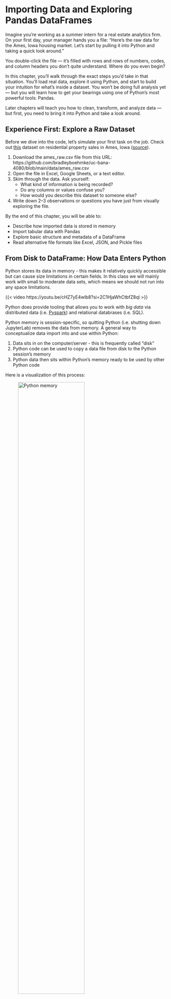 # Importing Data and Exploring Pandas DataFrames

Imagine you’re working as a summer intern for a real estate analytics firm. On your first day, your manager hands you a file: “Here’s the raw data for the Ames, Iowa housing market. Let’s start by pulling it into Python and taking a quick look around.”

You double-click the file — it's filled with rows and rows of numbers, codes, and column headers you don’t quite understand. Where do you even begin?

In this chapter, you’ll walk through the exact steps you'd take in that situation. You’ll load real data, explore it using Python, and start to build your intuition for what’s inside a dataset. You won’t be doing full analysis yet — but you will learn how to get your bearings using one of Python’s most powerful tools: Pandas.

Later chapters will teach you how to clean, transform, and analyze data — but first, you need to bring it into Python and take a look around.

::: {.callout collapse="true"}
## Experience First: Explore a Raw Dataset

Before we dive into the code, let’s simulate your first task on the job. Check out [this](https://github.com/bradleyboehmke/uc-bana-4080/blob/main/data/ames_raw.csv) dataset on residential property sales in Ames, Iowa ([source](http://jse.amstat.org/v19n3/decock.pdf)).

1. Download the ames_raw.csv file from this URL:
https://github.com/bradleyboehmke/uc-bana-4080/blob/main/data/ames_raw.csv
1. Open the file in Excel, Google Sheets, or a text editor.
2. Skim through the data. Ask yourself:
   - What kind of information is being recorded?
   - Do any columns or values confuse you?
   - How would you describe this dataset to someone else?
3. Write down 2–3 observations or questions you have just from visually exploring the file.
:::

By the end of this chapter, you will be able to:

* Describe how imported data is stored in memory
* Import tabular data with Pandas
* Explore basic structure and metadata of a DataFrame
* Read alternative file formats like Excel, JSON, and Pickle files

## From Disk to DataFrame: How Data Enters Python

Python stores its data in memory - this makes it relatively quickly accessible but can cause size limitations in certain fields. In this class we will mainly work with small to moderate data sets, which means we should not run into any space limitations. 

{{< video https://youtu.be/cHZ7yE4wlb8?si=2C1HjaWhCtbfZ8ql >}}

::: {.callout-tip}
Python does provide tooling that allows you to work with _big data_ via distributed data (i.e. [Pyspark](http://spark.apache.org/docs/2.0.0/api/python/index.html)) and relational databrases (i.e. SQL). 
:::

Python memory is session-specific, so quitting Python (i.e. shutting down JupyterLab) removes the data from memory. A general way to conceptualize data import into and use within Python:

1. Data sits in on the computer/server - this is frequently called "disk"
2. Python code can be used to copy a data file from disk to the Python session's memory
3. Python data then sits within Python's memory ready to be used by other Python code

Here is a visualization of this process:

![Python memory](images/import-framework.png){width="70%"}

## Importing Delimited Files with `read_csv()`

Text files are a popular way to store and exchange tabular data. Nearly every data application supports exporting to CSV (Comma Separated Values) format or another type of text-based format. These files use a delimiter — such as a comma, tab, or pipe symbol — to separate elements within each line. Because of this consistent structure, importing text files into Python typically follows a straightforward process once the delimiter is identified.

Pandas provides a very efficient and simple way to load these types of files using its `read_csv()` function. While there are other approaches available (such as Python’s built-in `csv` module), Pandas is preferred for its ease of use and direct creation of a DataFrame — the primary tabular data structure used throughout this course.

{{< video https://www.youtube.com/embed/_pXeLrqQhxI?si=NDBCiV2x9sek6j6X >}}

In the example below, we use `read_csv()` to load a [dataset listing some information on aircraft](https://raw.githubusercontent.com/bradleyboehmke/uc-bana-4080/refs/heads/main/data/planes.csv). 

::: {.callout-note}
Please note that **you must have internet access for this example to work.** 

In this first example, we will demonstrate how to import data directly from a URL. This approach is useful when your data is hosted online and you want to access it directly within your analysis. 

Later in this chapter, we will discuss how to import data that resides on your local computer.
:::

```python
import pandas as pd

planes = pd.read_csv('https://tinyurl.com/planes-data')
```

We see that our imported data is represented as a DataFrame:

```python
type(planes)
```

We can look at it in the Jupyter notebook, since Jupyter will display it in a well-organized, pretty way.

```python
planes
```

This is a nice representation of the data, but we really do not need to display that many rows of the DataFrame in order to understand its structure. Instead, we can use the `head()` method of data frplanes to look at the first few rows. This is more manageable and gives us an overview of what the columns are. Note also the the missing data was populated with NaN.

```python
planes.head()
```

### Knowledge Check

::: {.callout}
## Getting Started with Ames Housing Data

Use the Pandas library to complete the following tasks.

1. **Load the Data**: Import the Ames housing dataset using the following URL - `https://tinyurl.com/ames-raw`
2. **Verify the Object Type**: What type of Python object is the result of your import? Use the `type()` function to confirm.
3. **Preview the Data**: Use the `.head()` method to print the first few rows of the dataset. Based on the output:
   * What are some of the column names you see?
   * What kinds of values are stored in these columns?
:::

## File Paths

In the previous example, we imported data directly from a URL; however, datasets often reside on our computer and we need to specify the file path to read them from. For example, rather than import the `planes.csv` data from the URL we used above, I can read in that same dataset as follows.

```python
planes = pd.read_csv('../data/planes.csv')

planes.head()
```

But to understand why I use `'../data/planes.csv'` in the code above, we need to spend a little time talking about file paths.

{{< video https://www.youtube.com/embed/HjIceUNes48?si=dyN8qf7bzTkj5bFf >}}

It's important to understand where files exist on your computer and how to reference those paths. There are two main approaches:

1. Absolute paths
2. Relative paths

An **absolute path** always contains the root elements and the complete list of directories to locate the specific file or folder. For the planes.csv file, the absolute path on my computer is:

```python
import os

absolute_path = os.path.abspath('../data/planes.csv')
absolute_path
```

I can always use this absolute path in `pd.read_csv()`:

```python
planes = pd.read_csv(absolute_path)
```

In contrast, a **relative path** is a path built starting from the current location. For example, say that I am operating in a directory called "Project A". If I'm working in "my_notebook.ipynb" and I have a "my_data.csv" file in that same directory:

```bash
# illustration of the directory layout
Project A
├── my_notebook.ipynb
└── my_data.csv
```

Then I can use this relative path to import this file: `pd.read_csv('my_data.csv')`. This just means to look for the 'my_data.csv' file relative to the current directory that I am in.
 
Often, people store data in a "data" directory. If this directory is a subdirectory within my Project A directory:

```bash
# illustration of the directory layout
Project A
├── my_notebook.ipynb
└── data
    └── my_data.csv
```

Then I can use this relative path to import this file: `pd.read_csv('data/my_data.csv')`. This just means to look for the 'data' subdirectory relative to the current directory that I am in and then look for the 'my_data.csv' file.

Sometimes, the data directory may not be in the current directory. Sometimes a project directory will look the following where there is a subdirectory containing multiple notebooks and then another subdirectory containing data assets. If you are working in "notebook1.ipynb" within the notebooks subdirectory, you will need to tell Pandas to go up one directory relative to the notebook you are working in to the main Project A directory and then go down into the data directory.

```bash
# illustration of the directory layout
Project A
├── notebooks
│   ├── notebook1.ipynb
│   ├── notebook2.ipynb
│   └── notebook3.ipynb
└── data
    └── my_data.csv
```

I can do this by using dot-notation in my relative path specification - here I use '..' to imply "go up one directory relative to my current location": `pd.read_csv('../data/my_data.csv')`. And this is  why is used `'../data/planes.csv'` in the code at the beginning of this section, because my directory layout is:

```bash
Project A
├── notebooks
│   ├── notebook1.ipynb
│   ├── notebook2.ipynb
│   └── notebook3.ipynb
└── data
    └── planes.csv
```


### Knowledge Check

::: {.callout}
## Try Different File Paths

Download the [`ames_raw.csv` dataset](https://github.com/bradleyboehmke/uc-bana-4080/blob/main/data/ames_raw.csv) and save the file in a folder structure like this:

```
Project A
├── notebooks
│   └── import_demo.ipynb
└── data
    └── ames_raw.csv
```

Now, do the following:

1. **Import using a relative path**: In `import_demo.ipynb`, write the code to import the file using a relative path.
2. **Import using an absolute path**: Use Python’s `os.path.abspath()` to determine the full absolute path of the file. Then use that path in `pd.read_csv()`.
3. **Reflection questions (write your answers in a Markdown cell):**
   * Which method feels easier or more flexible to you?
   * In what situations might you prefer absolute over relative paths?
:::

## Inspecting Your DataFrame

After importing, the data is stored as a DataFrame — the core data structure in Pandas. And with DataFrames, there are several ways to start understanding some basic, descriptive information about our data. For example, we can get the dimensions of our DataFrame. Here, we see that we have 3,322 rows and 9 columns.

```python
planes.shape
```

We can also see what type of data each column is. For example, we see that the `tailnum` column data type is `object`, the `year` column is a floating point (`float64`), and `engines` is an integer (`int64`).

```python
planes.dtypes
```

The following are the most common data types that appear frequently in DataFrames.

- **boolean** - only two possible values, `True` and `False`
- **integer** - whole numbers without decimals
- **float** - numbers with decimals
- **object** - typically strings, but may contain any object
- **datetime** - a specific date and time with nanosecond precision

::: {.callout-note}
Booleans, integers, floats, and datetimes all use a particular amount of memory for each of their values. The memory is measured in bits. The number of bits used for each value is the number appended to the end of the data type name. For instance, integers can be either 8, 16, 32, or 64 bits while floats can be 16, 32, 64, or 128. A 128-bit float column will show up as `float128`.
Technically a `float128` is a different data type than a `float64` but generally you will not have to worry about such a distinction as the operations between different float columns will be the same.
:::

We can also use the `info()` method, which provides output similar to dtypes, but also shows the number of non-missing values in each column along with more info such as:

* Type of object (always a DataFrame)
* The type of index and number of rows
* The number of columns
* The data types of each column and the number of non-missing (a.k.a non-null) 
* The frequency count of all data types
* The total memory usage

```python
planes.info()
```

### Knowledge Check

::: {.callout}
## Inspecting the Ames Housing Data

In the previous section, you imported the `ames_raw.csv` dataset. Now let’s explore its structure using the tools you just learned.

1. **How big is the dataset?**: Use `.shape` to find out how many rows and columns are in the dataset.
2. **What kinds of data are stored?**: Use `.dtypes` to print out the data types of all columns.
   * How many columns are `object` type?
   * How many are `float` or `int`?
3. **Dig deeper with `.info()`**
   * How many non-null values are in each column?
   * How much memory does the dataset use?
:::

## Attributes & Methods

{{< video https://www.youtube.com/embed/u62SwUgxpuI?si=ta29I-o5DYIf005d >}}

We've seen that we can use the dot-notation to access functions in libraries (i.e. `pd.read_csv()`). We can use this same approach to access things inside of _objects_. What's an object? Basically, a variable that contains other data or functionality inside of it that is exposed to users. Consequently, our DataFrame item is an object.

In the above code, we saw that we can make different calls with our DataFrame such as `planes.shape` and `planes.head()`. An observant reader probably noticed the difference between the two -- one has parentheses and the other does not. 

An **attribute** inside an object is simply a variable that is unique to that object and a **method** is just a function inside an object that is unique to that object.

::: {.callout-tip}
Variables inside an object are often called attributes and functions inside objects are called methods.

**attribute**: A variable associated with an object and is referenced by name using dotted expressions. For example, if an object `o` has an attribute `a` it would be referenced as `o.a`

**method**: A function associated with an object and is also referenced using dotted expressions but will include parentheses. For example, if an object `o` has a method `m` it would be called as `o.m()`
:::

Earlier, we saw the attributes `shape` and `dtypes`. Another attribute is `columns`, which will list all column names in our DataFrame.

```python
planes.columns
```

Similar to regular functions, methods are called with parentheses and often take arguments. For example, we can use the `tail()` method to see the last _n_ rows in our DataFrame:

```python
planes.tail(3)
```

::: {.callout-note}
We will be exposed to _many_ of the available DataFrame methods throughout this course!
:::

### Knowledge Check

::: {.callout}
## Attributes vs. Methods in the Ames Housing Data

Using the `ames_raw` DataFrame you’ve already imported:

1. **List all column names**: Use the appropriate **attribute** to display all the column names in the dataset.
2. **Preview the last 5 rows**: Use the appropriate **method** to display the last five rows of the dataset.
3. **Identify each line of code**: For each of the following, decide whether it’s a method or an attribute:
   * `ames.columns`
   * `ames.head()`
   * `ames.shape`
   * `ames.tail(10)`
   * `ames.dtypes`
4. **Reflect**
   In a markdown cell, briefly explain in your own words:
   * What’s the difference between an attribute and a method?
   * How can you tell which one you’re using?
:::


## Common DataFrame Errors

As you're learning to work with DataFrames in Pandas, you’ll likely encounter a few common errors. Don’t worry — these are normal and part of the learning process. This section introduces a few of the most frequent issues and how to fix them.

### Forgetting Parentheses When Using a Method

One of the most common mistakes is confusing **methods** with **attributes**. Remember: methods require parentheses `()` — even if they don’t take arguments.

```python
ames.head     # 🚫 Returns the method itself, not the data
ames.head()   # ✅ Correct — this returns the first few rows
```

### Typos in Column Names

Column names in a DataFrame must be typed exactly as they appear. They're case-sensitive and must match spacing and punctuation.

```python
ames['SalePrice']     # ✅ Correct
ames['saleprice']     # 🚫 KeyError: 'saleprice'
```

::: {.callout-tip}
Tip: Use `ames.columns` to check exact column names.
:::


### FileNotFoundError When Loading a File

This happens when the file path is incorrect or the file isn’t in the expected location.

```python
# 🚫 Incorrect: file doesn't exist at this path
pd.read_csv('data.csv')

# ✅ Correct (based on your current working directory)
pd.read_csv('../data/ames_raw.csv')
```

::: {.callout-tip}
Tip: Use `os.getcwd()` to check your working directory, and `os.path.abspath()` to confirm the full path.
:::

### Using Dot Notation with Column Names that Contain Spaces or Special Characters

Pandas allows you to access columns using dot notation only if the column name is a valid Python variable name.

```python
ames.SalePrice     # ✅ Works (if column is named 'SalePrice')
ames.MS Zoning     # 🚫 SyntaxError

# ✅ Use bracket notation instead
ames['MS Zoning']
```


### Confusing Methods That Don’t Exist

Sometimes, learners assume there’s a method for something that doesn’t exist.

```python
ames.rows()    # 🚫 AttributeError: 'DataFrame' object has no attribute 'rows'
```

::: {.callout-tip}
Tip: Use `dir(ames)` to see a list of available methods and attributes, or use tab-completion in Jupyter to explore.
:::


## Other File Types

So far, we’ve focused on CSVs — the most common format for tabular data. But Python, especially through the Pandas library, can import a wide variety of file types beyond just delimited text files.

Here are a few common formats you might encounter:

* **Excel spreadsheets** (`.xls`, `.xlsx`)
* **JSON** files — often used for APIs and web data
* **Pickle** files — Python’s own format for saving data structures
* **SQL databases** — such as SQLite, PostgreSQL, or MySQL
* **Parquet** and **Feather** — efficient storage formats for big data workflows

In most cases, Pandas provides a convenient `read_` function to handle the import process. For example, let's look at how we can import an Excel file directly — without converting it to a CSV first.

### Importing Excel Files with `read_excel()`

Excel is still one of the most widely used tools for storing and sharing data. And while many users convert Excel files into CSVs before importing them into Python, Pandas allows you to skip that step entirely.

To import data directly from an Excel workbook, you can use the `read_excel()` function. But first, you may need to install an additional dependency:

```bash
# Run this in your terminal if you haven’t already
pip install openpyxl
```

In this example, we’ll import a mock dataset of grocery store products stored in a file called `products.xlsx` (download [here](https://github.com/bradleyboehmke/uc-bana-4080/blob/main/data/products.xlsx)).

```python
# Preview the available sheets in the workbook
products_excel = pd.ExcelFile('../data/products.xlsx')
products_excel.sheet_names
```

To load a specific sheet from this workbook:

::: {.callout-warning}
If you don’t explicitly specify a sheet name, Pandas will default to importing the **first worksheet** in the file.
:::

```python
products = pd.read_excel('../data/products.xlsx', sheet_name='products data')
products.head()
```

::: {.callout-tip}
Here’s an additional video provided by Corey Schafer that you might find useful. It covers importing and exporting data from multiple different sources.

{{< video https://youtu.be/N6hyN6BW6ao >}}
:::


## Summary

In this chapter, you learned how to import real-world data into Python and begin exploring it using Pandas — one of the most important tools in the data science workflow.

You started with a realistic scenario: opening up a raw dataset and figuring out how to make sense of it. You learned how to read in delimited files (like CSVs), use relative and absolute file paths, and inspect your data using essential DataFrame attributes and methods like `.shape`, `.dtypes`, `.info()`, and `.head()`.

You also saw how Pandas supports a wide variety of file formats beyond CSV, including Excel, JSON, Pickle, and SQL databases — making it a flexible tool for working with nearly any type of data source.

This chapter was focused on getting your data **into** Python and taking a first look around. In upcoming chapters, we’ll dig into the heart of data science: cleaning, wrangling, summarizing, and uncovering patterns in your data to support real-world decision making.


## Exercise: COVID-19 Cases at U.S. Colleges

The New York Times published a dataset tracking COVID-19 cases at colleges and universities across the United States. You can read about this dataset [here](https://github.com/nytimes/covid-19-data/tree/master/colleges).  In this exercise, you'll download and explore that dataset to practice the skills you've learned in this chapter.

::: {.callout collapse="true"}
## Step 1: Download the Data

Download the dataset directly from this GitHub URL: [`colleges.csv`](https://github.com/nytimes/covid-19-data/blob/master/colleges/colleges.csv)

Set up your project directory to look like this:

```
BANA 4080
├── notebooks
│   └── covid_analysis.ipynb
└── data
    └── colleges.csv
```
:::

::: {.callout collapse="true"}
## Step 2: Import the Data

In your `covid_analysis.ipynb` notebook:

1. Import Pandas
2. Load the dataset using a **relative path**
3. Use the `type()` function to confirm that the data is stored as a DataFrame
:::

::: {.callout collapse="true"}
## Step 3: Explore the Structure

Use the following DataFrame attributes and methods:

* `.shape` — how many rows and columns are in the dataset?
* `.columns` — what variables are included?
* `.head()` — what do the first few rows of the dataset look like?
* `.info()` — are there any missing values?
:::

::: {.callout collapse="true"}
## Step 4: Reflect

In a Markdown cell, write a short summary addressing the following:

* What is this dataset tracking?
* What are some variables you’d want to explore further?
* What kinds of questions could you answer with this data in future chapters?
:::